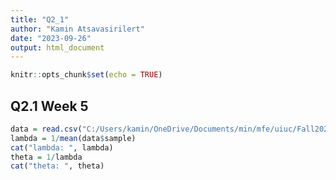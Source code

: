 ```yaml
---
title: "Q2_1"
author: "Kamin Atsavasirilert"
date: "2023-09-26"
output: html_document
---
```


```r
knitr::opts_chunk$set(echo = TRUE)
```

## Q2.1 Week 5

```r
data = read.csv("C:/Users/kamin/OneDrive/Documents/min/mfe/uiuc/Fall2023/Stats_for_Fin/Week5/exp-1.csv")
lambda = 1/mean(data$sample)
cat("lambda: ", lambda)
theta = 1/lambda
cat("theta: ", theta)
```